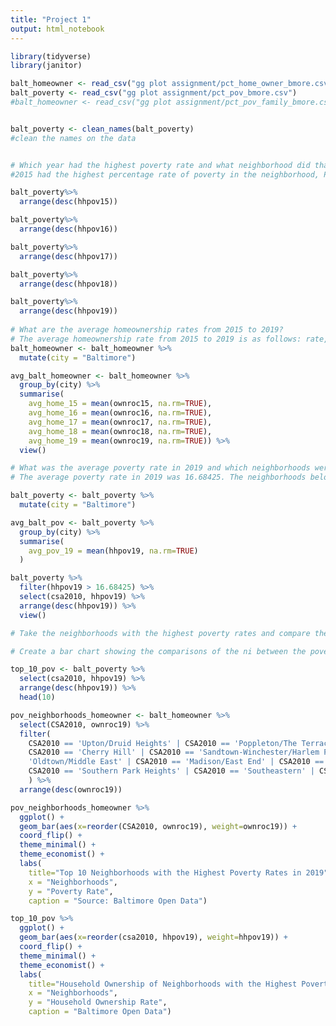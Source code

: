 ```yaml
---
title: "Project 1"
output: html_notebook
---
```


```r
library(tidyverse)
library(janitor)

balt_homeowner <- read_csv("gg plot assignment/pct_home_owner_bmore.csv")
balt_poverty <- read_csv("gg plot assignment/pct_pov_bmore.csv")
#balt_homeowner <- read_csv("gg plot assignment/pct_pov_family_bmore.csv")


balt_poverty <- clean_names(balt_poverty)
#clean the names on the data 


# Which year had the highest poverty rate and what neighborhood did that belong to? 
#2015 had the highest percentage rate of poverty in the neighborhood, Poppleton

balt_poverty%>%
  arrange(desc(hhpov15))

balt_poverty%>%
  arrange(desc(hhpov16))

balt_poverty%>%
  arrange(desc(hhpov17))

balt_poverty%>%
  arrange(desc(hhpov18))

balt_poverty%>%
  arrange(desc(hhpov19))
  
# What are the average homeownership rates from 2015 to 2019?
# The average homeownership rate from 2015 to 2019 is as follows: rate, rate, rate, rate, rate.
balt_homeowner <- balt_homeowner %>% 
  mutate(city = "Baltimore")

avg_balt_homeowner <- balt_homeowner %>% 
  group_by(city) %>% 
  summarise(
    avg_home_15 = mean(ownroc15, na.rm=TRUE),
    avg_home_16 = mean(ownroc16, na.rm=TRUE),
    avg_home_17 = mean(ownroc17, na.rm=TRUE), 
    avg_home_18 = mean(ownroc18, na.rm=TRUE),
    avg_home_19 = mean(ownroc19, na.rm=TRUE)) %>% 
  view()

# What was the average poverty rate in 2019 and which neighborhoods were above that(meaning they have a higher poverty rate than the average)?
# The average poverty rate in 2019 was 16.68425. The neighborhoods below that included Poppleton/The Terraces/Hollins Market, Cherry Hill and Upton/Druid Heights, which had the highest poverty rate. 

balt_poverty <- balt_poverty %>% 
  mutate(city = "Baltimore")

avg_balt_pov <- balt_poverty %>% 
  group_by(city) %>% 
  summarise(
    avg_pov_19 = mean(hhpov19, na.rm=TRUE)
  )

balt_poverty %>% 
  filter(hhpov19 > 16.68425) %>% 
  select(csa2010, hhpov19) %>% 
  arrange(desc(hhpov19)) %>% 
  view()

# Take the neighborhoods with the highest poverty rates and compare them to their homeownership rates in 2019 on two bar charts. 

# Create a bar chart showing the comparisons of the ni between the poverty rates and the homeownership rates in 2019. 

top_10_pov <- balt_poverty %>% 
  select(csa2010, hhpov19) %>% 
  arrange(desc(hhpov19)) %>% 
  head(10)

pov_neighborhoods_homeowner <- balt_homeowner %>% 
  select(CSA2010, ownroc19) %>% 
  filter(
    CSA2010 == 'Upton/Druid Heights' | CSA2010 == 'Poppleton/The Terraces/Hollins Market' |
    CSA2010 == 'Cherry Hill' | CSA2010 == 'Sandtown-Winchester/Harlem Park' | CSA2010 ==
    'Oldtown/Middle East' | CSA2010 == 'Madison/East End' | CSA2010 == 'Southwest Baltimore' | 
    CSA2010 == 'Southern Park Heights' | CSA2010 == 'Southeastern' | CSA2010 == 'Greater Rosemont'
    ) %>% 
  arrange(desc(ownroc19))

pov_neighborhoods_homeowner %>%
  ggplot() +
  geom_bar(aes(x=reorder(CSA2010, ownroc19), weight=ownroc19)) +
  coord_flip() + 
  theme_minimal() + 
  theme_economist() +
  labs(
    title="Top 10 Neighborhoods with the Highest Poverty Rates in 2019",
    x = "Neighborhoods",
    y = "Poverty Rate",
    caption = "Source: Baltimore Open Data")

top_10_pov %>%
  ggplot() +
  geom_bar(aes(x=reorder(csa2010, hhpov19), weight=hhpov19)) +
  coord_flip() + 
  theme_minimal() + 
  theme_economist() +
  labs(
    title="Household Ownership of Neighborhoods with the Highest Poverty Rates in 2019",
    x = "Neighborhoods",
    y = "Household Ownership Rate",
    caption = "Baltimore Open Data")
  
 
```
